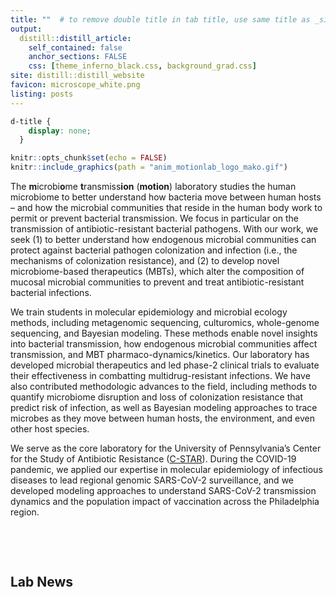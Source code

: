 ```yaml
---
title: ""  # to remove double title in tab title, use same title as _site.yaml; to use ;title: index title', leave blank
output:
  distill::distill_article:
    self_contained: false
    anchor_sections: FALSE
    css: [theme_inferno_black.css, background_grad.css]
site: distill::distill_website
favicon: microscope_white.png
listing: posts
---
```


```css
d-title {
    display: none;
  }
```

```r

knitr::opts_chunk$set(echo = FALSE)
knitr::include_graphics(path = "anim_motionlab_logo_mako.gif")

```
  
The **m**icrobi**o**me **t**ransmiss**ion** (**motion**) laboratory studies the human microbiome to better understand how bacteria move between human hosts -- and how the microbial communities that reside in the human body work to permit or prevent bacterial transmission. We focus in particular on the transmission of antibiotic-resistant bacterial pathogens. With our work, we seek (1) to better understand how endogenous microbial communities can protect against bacterial pathogen colonization and infection (i.e., the mechanisms of colonization resistance), and (2) to develop novel microbiome-based therapeutics (MBTs), which alter the composition of mucosal microbial communities to prevent and treat antibiotic-resistant bacterial infections.  
    
We train students in molecular epidemiology and microbial ecology methods, including metagenomic sequencing, culturomics,  whole-genome sequencing, and Bayesian modeling. These methods enable novel insights into bacterial transmission, how endogenous microbial communities affect transmission, and MBT pharmaco-dynamics/kinetics. Our laboratory has developed microbial therapeutics and led phase-2 clinical trials to evaluate their effectiveness in combatting multidrug-resistant infections. We have also contributed methodologic advances to the field, including methods to quantify microbiome disruption and loss of colonization resistance that predict risk of infection, as well as Bayesian modeling approaches to trace microbes as they move between human hosts, the environment, and even other host species.   
  
We serve as the core laboratory for the University of Pennsylvania's Center for the Study of Antibiotic Resistance ([C-STAR](https://cstar.med.upenn.edu/)). During the COVID-19 pandemic, we applied our expertise in molecular epidemiology of infectious diseases to lead regional genomic SARS-CoV-2 surveillance, and we developed modeling approaches to understand SARS-CoV-2 transmission dynamics and the population impact of vaccination across the Philadelphia region.  
  
<br>  
  
<br>
   

## Lab News  
   
  
